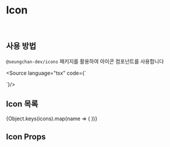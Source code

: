 
<Meta of={IconStories} />

# Icon

<br />

## 사용 방법

`@seungchan-dev/icons` 패키지를 활용하여 아이콘 컴포넌트를 사용합니다

<Source language="tsx" code={`

<Icon source={IconLogo} />
`}/>

## Icon 목록

<IconGallery>
  {Object.keys(icons).map(name => (
    <IconItem key={name}>
      <Icon source={icons[name]} />
    </IconItem>
  ))}
</IconGallery>

## Icon Props

<Canvas>
  <Story />
</Canvas>

<Controls of={IconStories.Default} />
